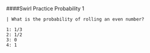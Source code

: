 ####Swirl Practice Probability 1
```
| What is the probability of rolling an even number?

1: 1/3
2: 1/2
3: 0
4: 1
```
